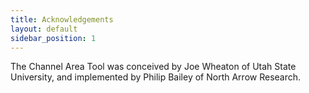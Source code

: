 ```yaml
---
title: Acknowledgements
layout: default
sidebar_position: 1
---
```


The Channel Area Tool was conceived by Joe Wheaton of Utah State University, and implemented by Philip Bailey of North Arrow Research.
